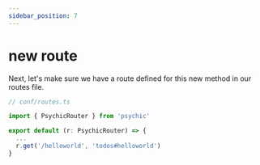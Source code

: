 ```yaml
---
sidebar_position: 7
---
```



# new route

Next, let's make sure we have a route defined for this new method in our routes file.

```ts
// conf/routes.ts

import { PsychicRouter } from 'psychic'

export default (r: PsychicRouter) => {
  ...
  r.get('/helloworld', 'todos#helloworld')
}
```
